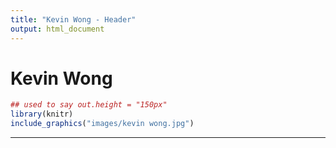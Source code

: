 ```yaml
---
title: "Kevin Wong - Header"
output: html_document
---
```


<!--
---
title: "Kevin Wong - Header"
output: html_document
---
-->

<!--
<style>

.intro {
    text-align: center;
    /* color: #7BAFD4; */
    /* color: #CEB888; */
    color: #FDF9D8;
} 
</style>

<h1 class="intro">Kevin Wong</h1>
-->

<!--
<style>
	h1 {
	  /* color: #FDF9D8; */
 		color: BLACK;
 		text-align: center;
  }
</style>
-->

<h1>Kevin Wong</h1>

```r
## used to say out.height = "150px"
library(knitr)
include_graphics("images/kevin wong.jpg")
```

<hr />

<!-- Global site tag (gtag.js) - Google Analytics -->
<script async src="https://www.googletagmanager.com/gtag/js?id=UA-120232594-1"></script>
<script>
  window.dataLayer = window.dataLayer || [];
  function gtag(){dataLayer.push(arguments);}
  gtag('js', new Date());

  gtag('config', 'UA-120232594-1');
</script>